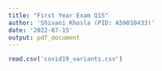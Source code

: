 ```yaml
---
title: "First Year Exam Q15"
author: 'Shivani Khosla (PID: A59010433)'
date: '2022-07-15'
output: pdf_document
---
```


```r
read.csv('covid19_variants.csv')
```

